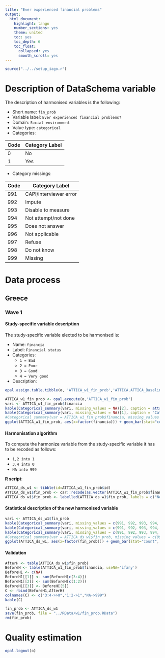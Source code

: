 ```yaml
---
title: "Ever experienced financial problems"
output:
  html_document:
    highlight: tango
    number_sections: yes
    theme: united
    toc: yes
    toc_depth: 6
    toc_float:
      collapsed: yes
      smooth_scroll: yes
---
```


<!-- ########################################################## --> 

<!-- # Installation, loading packages -->
<!-- **R script:** -->

```r
source("../../setup_iago.r")
```

<!-- ########################################################## --> 



# Description of DataSchema variable

The description of harmonised variables is the following:

* Short name: `fin_prob`
* Variable label: `Ever experienced financial problems?`
* Domain: `Social environment`
* Value type: `categorical`
* Categories:

**Code** | **Category Label**
-------- | ------------------
0        | No
1        | Yes


* Category missings: 

**Code** | **Category Label**
----| ------------------
991 | CAPI/interviewer error
992 | Impute
993 | Disable to measure
994 | Not attempt/not done
995 | Does not answer
996 | Not applicable
997 | Refuse
998 | Do not know
999 | Missing


<!-- ########################################################## --> 

# Data process

## Greece

### Wave 1 

#### Study-specific variable description

The study-specific variable elected to be harmonised is:

* Name: `financia`
* Label: `Financial status`
* Categories: 
    + `1 = Bad`
    + `2 = Poor`
    + `3 = Good`
    + `4 = Very good`

* Description:
```r
opal.assign.table.tibble(o, 'ATTICA_w1_fin_prob','ATTICA.ATTICA_Baseline',variables=list('financia'), missings = TRUE)
```

```r
ATTICA_w1_fin_prob <- opal.execute(o,'ATTICA_w1_fin_prob')
vari <- ATTICA_w1_fin_prob$financia
kable(Categorical_summary(vari, missing_values = NA)[2], caption = attributes(vari)$`spss::shortName`)
kable(Categorical_summary(vari, missing_values = NA)[1], caption = "Category")
#Categorical_summary(var = ATTICA_w1_fin_prob$financia, missing_values = NA)
ggplot(ATTICA_w1_fin_prob, aes(x=factor(financia))) + geom_bar(stat="count", width=0.4, fill="steelblue") + xlab("Financial status") + ylab("Frequency")
```

#### Harmonisation algorithm
To compute the harmonize variable from the study-specific variable it has to be recoded as follows:

* `1,2 into 1`
* `3,4 into 0`
* `NA into 999`


**R script:**

```r
ATTICA_ds_w1 <- tibble(id=ATTICA_w1_fin_prob$id)
ATTICA_ds_w1$fin_prob <- car::recode(as.vector(ATTICA_w1_fin_prob$financia), "1:2='1'; 3:4='0'; NA='999'")
ATTICA_ds_w1$fin_prob <- labelled(ATTICA_ds_w1$fin_prob, labels = c("No"=0, "Yes"=1, "Missing"=999, "Do not know"=998, "Refuse"=997, "Not attempt not done"=996, "Does not answer"=995,  "Not applicable"=994, "Disable to measure"=993, "Impute"=992, "CAPI interviewer error"=991))
```

#### Statistical description of the new harmonised variable
```r
vari <- ATTICA_ds_w1$fin_prob
kable(Categorical_summary(vari, missing_values = c(991, 992, 993, 994, 995, 996, 997, 998, 999))[3]) 
kable(Categorical_summary(vari, missing_values = c(991, 992, 993, 994, 995, 996, 997, 998, 999))[1], caption = "Category")
kable(Categorical_summary(vari, missing_values = c(991, 992, 993, 994, 995, 996, 997, 998, 999))[2], caption = "Type of missing")
#Categorical_summary(var = ATTICA_ds_w1$fin_prob, missing_values = c(991, 992, 993, 994, 995, 996, 997, 998, 999))
ggplot(ATTICA_ds_w1, aes(x=factor(fin_prob))) + geom_bar(stat="count", width=0.4, fill="steelblue") + xlab("Ever experienced financial problems?") + ylab("Frequency")
```

#### Validation
```r
AfterH <- table(ATTICA_ds_w1$fin_prob)
BeforeH <- table(ATTICA_w1_fin_prob$financia, useNA='ifany')
BeforeH1 <- c(NA)
BeforeH1[[1]] <- sum(BeforeH[c(3:4)])
BeforeH1[[2]] <- sum(BeforeH[c(1:2)])
BeforeH1[[3]] <- BeforeH[[5]]
C <- rbind(BeforeH1,AfterH)
colnames(C) <- c("3:4->>0","1:2->1","NA->999")
kable(C)
```

```r
fin_prob <- ATTICA_ds_w1
save(fin_prob, file = "../RData/w1/fin_prob.RData")
rm(fin_prob)


```

# Quality estimation
```r
opal.logout(o)
```

